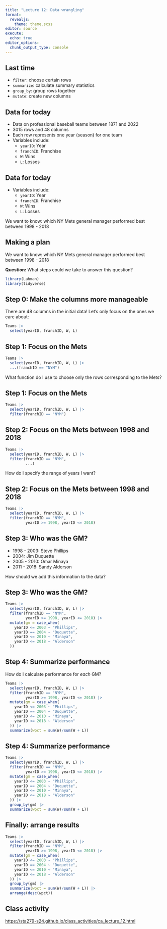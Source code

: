 ```yaml
---
title: "Lecture 12: Data wrangling"
format: 
  revealjs:
    theme: theme.scss
editor: source
execute: 
  echo: true
editor_options: 
  chunk_output_type: console
---
```


## Last time

* `filter`: choose certain rows
* `summarize`: calculate summary statistics
* `group_by`: group rows together
* `mutate`: create new columns

## Data for today

* Data on professional baseball teams between 1871 and 2022
* 3015 rows and 48 columns
* Each row represents one year (season) for one team
* Variables include:
  * `yearID`: Year
  * `franchID`: Franchise
  * `W`: Wins
  * `L`: Losses
  
## Data for today

* Variables include:
  * `yearID`: Year
  * `franchID`: Franchise
  * `W`: Wins
  * `L`: Losses
  
We want to know: which NY Mets general manager performed best between 1998 - 2018

## Making a plan

We want to know: which NY Mets general manager performed best between 1998 - 2018

**Question:** What steps could we take to answer this question?

```r
library(Lahman)
library(tidyverse)
```

## Step 0: Make the columns more manageable

There are 48 columns in the initial data! Let's only focus on the ones we care about:

```r
Teams |>
  select(yearID, franchID, W, L)
```

## Step 1: Focus on the Mets


```r
Teams |>
  select(yearID, franchID, W, L) |>
  ...(franchID == "NYM")
```

What function do I use to choose only the rows corresponding to the Mets?


## Step 1: Focus on the Mets

```r
Teams |>
  select(yearID, franchID, W, L) |>
  filter(franchID == "NYM")
```

## Step 2: Focus on the Mets between 1998 and 2018

```r
Teams |>
  select(yearID, franchID, W, L) |>
  filter(franchID == "NYM",
         ...)
```

How do I specify the range of years I want?

## Step 2: Focus on the Mets between 1998 and 2018

```r
Teams |>
  select(yearID, franchID, W, L) |>
  filter(franchID == "NYM",
         yearID >= 1998, yearID <= 2018)
```

## Step 3: Who was the GM?

* 1998 - 2003: Steve Phillips
* 2004: Jim Duquette
* 2005 - 2010: Omar Minaya
* 2011 - 2018: Sandy Alderson

How should we add this information to the data?

## Step 3: Who was the GM?

```r
Teams |>
  select(yearID, franchID, W, L) |>
  filter(franchID == "NYM",
         yearID >= 1998, yearID <= 2018) |>
  mutate(gm = case_when(
    yearID <= 2003 ~ "Phillips",
    yearID == 2004 ~ "Duquette",
    yearID <= 2010 ~ "Minaya",
    yearID <= 2018 ~ "Alderson"
  ))
```

## Step 4: Summarize performance

How do I calculate performance for *each* GM?

```r
Teams |>
  select(yearID, franchID, W, L) |>
  filter(franchID == "NYM",
         yearID >= 1998, yearID <= 2018) |>
  mutate(gm = case_when(
    yearID <= 2003 ~ "Phillips",
    yearID == 2004 ~ "Duquette",
    yearID <= 2010 ~ "Minaya",
    yearID <= 2018 ~ "Alderson"
  )) |>
  summarize(wpct = sum(W)/sum(W + L))
```

## Step 4: Summarize performance

```r
Teams |>
  select(yearID, franchID, W, L) |>
  filter(franchID == "NYM",
         yearID >= 1998, yearID <= 2018) |>
  mutate(gm = case_when(
    yearID <= 2003 ~ "Phillips",
    yearID == 2004 ~ "Duquette",
    yearID <= 2010 ~ "Minaya",
    yearID <= 2018 ~ "Alderson"
  )) |>
  group_by(gm) |>
  summarize(wpct = sum(W)/sum(W + L))
```

## Finally: arrange results

```r
Teams |>
  select(yearID, franchID, W, L) |>
  filter(franchID == "NYM",
         yearID >= 1998, yearID <= 2018) |>
  mutate(gm = case_when(
    yearID <= 2003 ~ "Phillips",
    yearID == 2004 ~ "Duquette",
    yearID <= 2010 ~ "Minaya",
    yearID <= 2018 ~ "Alderson"
  )) |>
  group_by(gm) |>
  summarize(wpct = sum(W)/sum(W + L)) |>
  arrange(desc(wpct))
```

## Class activity

[https://sta279-s24.github.io/class_activities/ca_lecture_12.html](https://sta279-s24.github.io/class_activities/ca_lecture_12.html)


